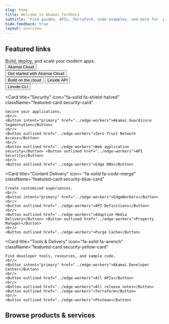 ```yaml
---
slug: home
title: Welcome to Akamai TechDocs
subtitle: 'Find guides, APIs, Terraform, code examples, and more for  products and services. This is text. '
hide-feedback: true
layout: overview
---
```


## Featured links

<CardGroup cols={2}>
  <Card
    title="Cloud Computing"
    icon="fa-solid fa-cloud"
    className="featured-card cloud-computing-card"
  >
    Build, deploy, and scale your modern apps.
    <br/>
    <Button intent="primary" href="../edge-workers" >Akamai Cloud</Button>
    <br/>
    <Button outlined href="../edge-workers">Get started with Akamai Cloud</Button>
    <br/>
    <Button outlined href="../edge-workers">Build on the cloud</Button> <Button outlined href="../edge-workers">Linode API</Button>
    <br/>
    <Button outlined href="../edge-workers">Linode CLI</Button>
  </Card>
  
  <Card
    title="Security"
    icon="fa-solid fa-shield-halved"
    className="featured-card security-card"
  >
    Secure your applications.
    <br/>
    <Button intent="primary" href="../edge-workers">Akamai Guardicore Segmentation</Button>
    <br/>
    <Button outlined href="../edge-workers">Zero Trust Network Access</Button>
    <br/>
    <Button outlined href="../edge-workers">Web application security</Button> <Button outlined href="../edge-workers">API Security</Button>
    <br/>
    <Button outlined href="../edge-workers">Edge DNS</Button>
  </Card>
  
  <Card
    title="Content Delivery"
    icon= "fa-solid fa-code-merge"
    className="featured-card security-blue-card"
  >
    Create customized experiences.
    <br/>
    <Button intent="primary" href="../edge-workers">EdgeWorkers</Button>
    <br/>
    <Button outlined href="../edge-workers">API Definitions</Button>
    <br/>
    <Button outlined href="../edge-workers">Adaptive Media Delivery</Button> <Button outlined href="../edge-workers">Property Manager</Button>
    <br/>
    <Button outlined href="../edge-workers">Purge Cache</Button>
  </Card>
  
  <Card
    title="Tools & Delivery"
    icon="fa-solid fa-wrench"
    className="featured-card security-yellow-card"
  >
    Find developer tools, resources, and sample code.
    <br/>
    <Button intent="primary" href="../edge-workers">Akamai Developer Center</Button>
    <br/>
    <Button outlined href="../edge-workers">All APIs</Button>
    <br/>
    <Button outlined href="../edge-workers">All release notes</Button> <Button outlined href="../edge-workers">Terraform</Button>
    <br/>
    <Button outlined href="../edge-workers">Postman</Button>
  </Card>
</CardGroup>

## Browse products & services

<div id="fern-filter-component"></div>
